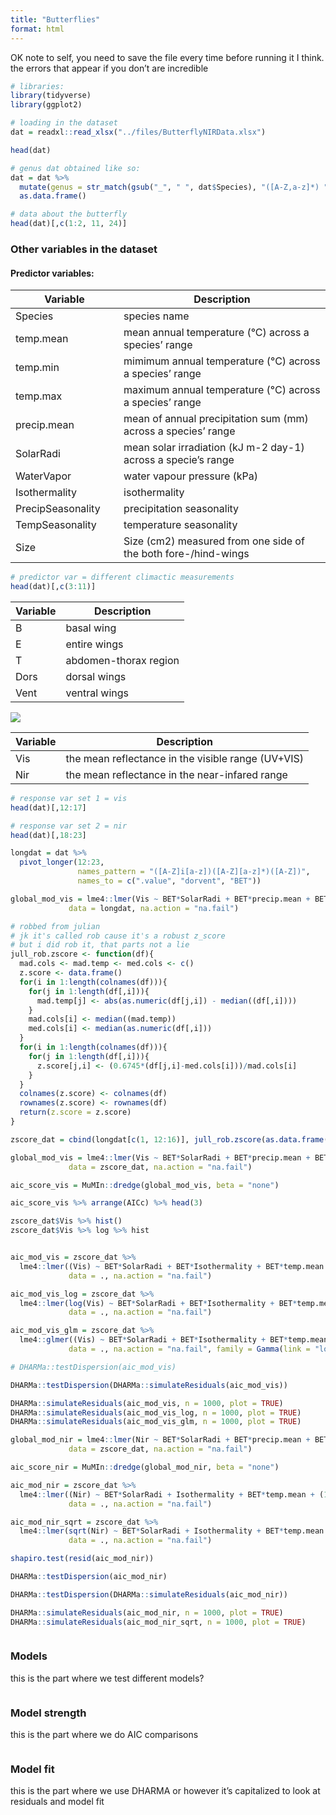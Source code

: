 ```yaml
---
title: "Butterflies"
format: html
---
```


OK note to self, you need to save the file every time before running it I think. the errors that appear if you don't are incredible

```r

# libraries: 
library(tidyverse) 
library(ggplot2)

```

```r

# loading in the dataset
dat = readxl::read_xlsx("../files/ButterflyNIRData.xlsx")

head(dat)
```

```r
# genus dat obtained like so: 
dat = dat %>% 
  mutate(genus = str_match(gsub("_", " ", dat$Species), "([A-Z,a-z]*) ")[,2]) %>% 
  as.data.frame()

# data about the butterfly
head(dat)[,c(1:2, 11, 24)]
```

### Other variables in the dataset

#### Predictor variables:

| Variable          | Description                                                    |
|-------------------------|-----------------------------------------------|
| Species           | species name                                                   |
| temp.mean         | mean annual temperature (°C) across a species' range           |
| temp.min          | mimimum annual temperature (°C) across a species' range        |
| temp.max          | maximum annual temperature (°C) across a species' range        |
| precip.mean       | mean of annual precipitation sum (mm) across a species' range  |
| SolarRadi         | mean solar irradiation (kJ m-2 day-1) across a specie's range  |
| WaterVapor        | water vapour pressure (kPa)                                    |
| Isothermality     | isothermality                                                  |
| PrecipSeasonality | precipitation seasonality                                      |
| TempSeasonality   | temperature seasonality                                        |
| Size              | Size (cm2) measured from one side of the both fore-/hind-wings |

```r

# predictor var = different climactic measurements
head(dat)[,c(3:11)]
```

| Variable | Description           |
|----------|-----------------------|
| B        | basal wing            |
| E        | entire wings          |
| T        | abdomen-thorax region |
| Dors     | dorsal wings          |
| Vent     | ventral wings         |

![](images/butterfly_loc.png)

| Variable | Description                                        |
|----------|----------------------------------------------------|
| Vis      | the mean reflectance in the visible range (UV+VIS) |
| Nir      | the mean reflectance in the near-infared range     |

```r

# response var set 1 = vis
head(dat)[,12:17]

# response var set 2 = nir
head(dat)[,18:23]
```

```r

longdat = dat %>%
  pivot_longer(12:23,
               names_pattern = "([A-Z]i[a-z])([A-Z][a-z]*)([A-Z])",
               names_to = c(".value", "dorvent", "BET"))

global_mod_vis = lme4::lmer(Vis ~ BET*SolarRadi + BET*precip.mean + BET*WaterVapor + BET*Isothermality + BET*temp.mean + (1|genus) + (1|dorvent) - 1, 
             data = longdat, na.action = "na.fail")

```

```r

# robbed from julian
# jk it's called rob cause it's a robust z_score
# but i did rob it, that parts not a lie
jull_rob.zscore <- function(df){
  mad.cols <- mad.temp <- med.cols <- c()
  z.score <- data.frame()
  for(i in 1:length(colnames(df))){
    for(j in 1:length(df[,i])){
      mad.temp[j] <- abs(as.numeric(df[j,i]) - median((df[,i])))
    }
    mad.cols[i] <- median((mad.temp))
    med.cols[i] <- median(as.numeric(df[,i]))
  }
  for(i in 1:length(colnames(df))){
    for(j in 1:length(df[,i])){
      z.score[j,i] <- (0.6745*(df[j,i]-med.cols[i]))/mad.cols[i]
    }
  }
  colnames(z.score) <- colnames(df)
  rownames(z.score) <- rownames(df)
  return(z.score = z.score)
}

zscore_dat = cbind(longdat[c(1, 12:16)], jull_rob.zscore(as.data.frame(longdat)[2:11]))

```

```r

global_mod_vis = lme4::lmer(Vis ~ BET*SolarRadi + BET*precip.mean + BET*WaterVapor + BET*Isothermality + BET*temp.mean + (1|genus) + (1|dorvent) - 1, 
             data = zscore_dat, na.action = "na.fail")

aic_score_vis = MuMIn::dredge(global_mod_vis, beta = "none")

aic_score_vis %>% arrange(AICc) %>% head(3)

```

```r

zscore_dat$Vis %>% hist()
zscore_dat$Vis %>% log %>% hist


aic_mod_vis = zscore_dat %>% 
  lme4::lmer((Vis) ~ BET*SolarRadi + BET*Isothermality + BET*temp.mean + (1|genus) + (1|dorvent) - 1, 
             data = ., na.action = "na.fail")

aic_mod_vis_log = zscore_dat %>% 
  lme4::lmer(log(Vis) ~ BET*SolarRadi + BET*Isothermality + BET*temp.mean + (1|genus) + (1|dorvent) - 1, 
             data = ., na.action = "na.fail")

aic_mod_vis_glm = zscore_dat %>% 
  lme4::glmer((Vis) ~ BET*SolarRadi + BET*Isothermality + BET*temp.mean + (1|genus) + (1|dorvent) - 1, 
             data = ., na.action = "na.fail", family = Gamma(link = "log"))


```

```r

# DHARMa::testDispersion(aic_mod_vis)

DHARMa::testDispersion(DHARMa::simulateResiduals(aic_mod_vis))

DHARMa::simulateResiduals(aic_mod_vis, n = 1000, plot = TRUE)
DHARMa::simulateResiduals(aic_mod_vis_log, n = 1000, plot = TRUE)
DHARMa::simulateResiduals(aic_mod_vis_glm, n = 1000, plot = TRUE)

```

```r

global_mod_nir = lme4::lmer(Nir ~ BET*SolarRadi + BET*precip.mean + BET*WaterVapor + BET*Isothermality + BET*temp.mean + (1|genus) + (1|dorvent) - 1, 
             data = zscore_dat, na.action = "na.fail")

aic_score_nir = MuMIn::dredge(global_mod_nir, beta = "none")

aic_mod_nir = zscore_dat %>% 
  lme4::lmer((Nir) ~ BET*SolarRadi + Isothermality + BET*temp.mean + (1|genus) + (1|dorvent) - 1, 
             data = ., na.action = "na.fail")

aic_mod_nir_sqrt = zscore_dat %>% 
  lme4::lmer(sqrt(Nir) ~ BET*SolarRadi + Isothermality + BET*temp.mean + (1|genus) + (1|dorvent) - 1, 
             data = ., na.action = "na.fail")

shapiro.test(resid(aic_mod_nir))

```

```r

DHARMa::testDispersion(aic_mod_nir)

DHARMa::testDispersion(DHARMa::simulateResiduals(aic_mod_nir))

DHARMa::simulateResiduals(aic_mod_nir, n = 1000, plot = TRUE)
DHARMa::simulateResiduals(aic_mod_nir_sqrt, n = 1000, plot = TRUE)

```

```r


```

### Models

this is the part where we test different models?

```r


```

### Model strength

this is the part where we do AIC comparisons

```r


```

### Model fit

this is the part where we use DHARMA or however it's capitalized to look at residuals and model fit

```r


```
